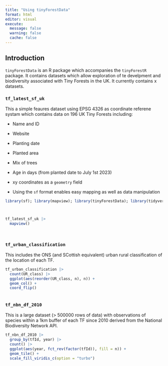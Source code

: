 ```yaml
---
title: "Using tinyForestData"
format: html
editor: visual
execute: 
  message: false
  warning: false
  cache: false
---
```


## Introduction

`tinyForestData` is an R package which accompanies the `tinyForestR` package. It contains datasets which allow exploration of te develpment and biodiversity associated with Tiny Forests in the UK. It currently contains x datasets.

### `tf_latest_sf_uk`

This a simple feaures dataset using EPSG 4326 as coordinate referene systam which contains data on 196 UK Tiny Forests including:

-   Name and ID

-   Website

-   Planting date

-   Planted area

-   Mix of trees

-   Age in days (from planted date to July 1st 2023)

-   xy coordinates as a `geometry` field

-   Using the `sf` format enables easy mapping as well as data manipulation

```r
library(sf); library(mapview); library(tinyForestData); library(tidyverse)



tf_latest_sf_uk |>
  mapview()




```

### 

### `tf_urban_classification`

This includes the ONS (and SCottish equivalent) urban rural classification of the location of each TF.

```r

tf_urban_classification |> 
  count(UR_class) |>
  ggplot(aes(reorder(UR_class, n), n)) +
  geom_col() +
  coord_flip()
  
```

### `tf_nbn_df_2010`

This is a large dataset (\> 500000 rows of data) with observations of species within a 1km buffer of each TF since 2010 derived from the National Biodiversity Network API.

```r

tf_nbn_df_2010 |>
  group_by(tfId, year) |>
  count() |>
  ggplot(aes(year, fct_rev(factor(tfId)), fill = n)) +
  geom_tile() +
  scale_fill_viridis_c(option = "turbo")


```
